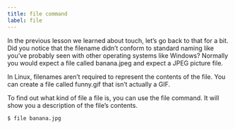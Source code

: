 ```yaml
---
title: file command
label: file
---
```


In the previous lesson we learned about touch, let’s go back to that for a bit. Did you notice that the filename didn’t conform to standard naming like you’ve probably seen with other operating systems like Windows? Normally you would expect a file called banana.jpeg and expect a JPEG picture file.

In Linux, filenames aren’t required to represent the contents of the file. You can create a file called funny.gif that isn’t actually a GIF.

To find out what kind of file a file is, you can use the file command. It will show you a description of the file’s contents.

```bash
$ file banana.jpg
```
